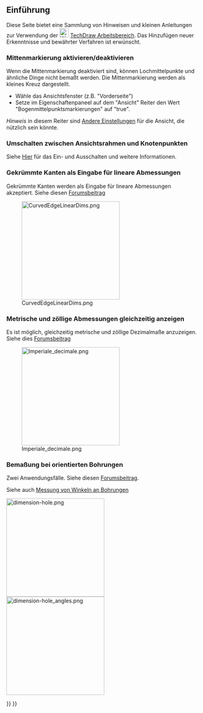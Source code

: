 <languages/>

{{TutorialInfo/de
|Topic=Anleitungen und verschiedene Infos 
|Level=Alle
|Time=n/v
|Author=n/a
|FCVersion=0.19
}}

== Einführung ==

Diese Seite bietet eine Sammlung von Hinweisen und kleinen Anleitungen zur Verwendung der 
[[Image:Workbench_TechDraw.svg|24px|link=TechDraw_Workbench]] [[TechDraw Workbench/de|TechDraw Arbeitsbereich]]. Das Hinzufügen neuer Erkenntnisse und bewährter Verfahren ist erwünscht.

=== Mittenmarkierung aktivieren/deaktivieren===
Wenn die Mittenmarkierung deaktiviert sind, können Lochmittelpunkte und ähnliche Dinge nicht bemaßt werden. Die Mittenmarkierung werden als kleines Kreuz dargestellt.

* Wähle das Ansichtsfenster (z.B. "Vorderseite")
* Setze im Eigenschaftenpaneel auf dem "Ansicht" Reiter den Wert "Bogenmittelpunktsmarkierungen" auf "true".

''Hinweis'' in diesem Reiter sind [[TechDraw View#Properties/de|Andere Einstellungen]] für die Ansicht, die nützlich sein könnte.

=== Umschalten zwischen Ansichtsrahmen und Knotenpunkten ===
Siehe [[TechDraw ToggleFrame/de|Hier]] für das Ein- und Ausschalten und weitere Informationen. 

===Gekrümmte Kanten als Eingabe für lineare Abmessungen===

Gekrümmte Kanten werden als Eingabe für lineare Abmessungen akzeptiert. Siehe diesen [https://forum.freecadweb.org/viewtopic.php?f=35&t=49719&start=30 Forumsbeitrag]

[[Image:CurvedEdgeLinearDims.png|256px]]
===Metrische und zöllige Abmessungen gleichzeitig anzeigen===

Es ist möglich, gleichzeitig metrische und zöllige Dezimalmaße anzuzeigen. Siehe dies [https://forum.freecadweb.org/viewtopic.php?f=35&t=49711 Forumsbeitrag]

[[Image:Imperiale decimale.png|256px]]

===Bemaßung bei orientierten Bohrungen===

Zwei Anwendungsfälle. Siehe diesen [https://forum.freecadweb.org/viewtopic.php?f=35&t=49976 Forumsbeitrag]. 

Siehe auch [[Measurement_Of_Angles_On_Holes/de|Messung von Winkeln an Bohrungen]]

[[Image:dimension-hole.png|256px]]
[[Image:dimension-hole_angles.png|256px]]



{{TechDraw Tools navi{{#translation:}}}}
{{Userdocnavi{{#translation:}}}}